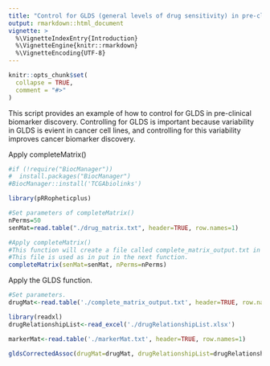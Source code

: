 ```yaml
---
title: "Control for GLDS (general levels of drug sensitivity) in pre-clinical samples for biomarker discovery"
output: rmarkdown::html_document
vignette: >
  %\VignetteIndexEntry{Introduction}
  %\VignetteEngine{knitr::rmarkdown}
  %\VignetteEncoding{UTF-8}
---
```


```r
knitr::opts_chunk$set(
  collapse = TRUE,
  comment = "#>"
)
```

This script provides an example of how to control for GLDS in pre-clinical biomarker discovery. Controlling for GLDS is important because
variability in GLDS is evient in cancer cell lines, and controlling for this variability improves cancer biomarker discovery.

Apply completeMatrix()
```r
#if (!require("BiocManager"))
#  install.packages("BiocManager")
#BiocManager::install('TCGAbiolinks')

library(pRRopheticplus)

#Set parameters of completeMatrix()
nPerms=50
senMat=read.table("./drug_matrix.txt", header=TRUE, row.names=1)

#Apply completeMatrix()
#This function will create a file called complete_matrix_output.txt in your working directory.
#This file is used as in put in the next function.
completeMatrix(senMat=senMat, nPerms=nPerms)
```

Apply the GLDS function.
```r

#Set parameters. 
drugMat<-read.table('./complete_matrix_output.txt', header=TRUE, row.names=1)

library(readxl)
drugRelationshipList<-read_excel('./drugRelationshipList.xlsx')

markerMat<-read.table('./markerMat.txt', header=TRUE, row.names=1)

gldsCorrectedAssoc(drugMat=drugMat, drugRelationshipList=drugRelationshipList, markerMat=markerMat, numCorDrugsExclude=100, minMuts=5, additionalCovariateMatrix=NULL)
```
